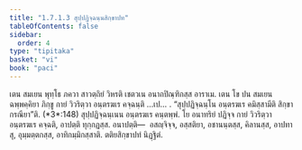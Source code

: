 ```yaml
---
title: "1.7.1.3 สุปฺปฏิจฺฉนฺนสิกฺขาปท"
tableOfContents: false
sidebar:
  order: 4
type: "tipitaka"
basket: "vi"
book: "paci"
---
```



<DynamicBreadcrumb />

<Division number="578" book="paci">

<Paragraph number="1695" book="paci">
เตน สมเยน พุทฺโธ ภควา สาวตฺถิยํ วิหรติ เชตวเน อนาถปิณฺฑิกสฺส อาราเม. เตน โข ปน สมเยน ฉพฺพคฺคิยา ภิกฺขู กายํ วิวริตฺวา อนฺตรฆเร คจฺฉนฺติ …เป… .
</Paragraph>

<Paragraph number="1696" book="paci">
<Emphasis>“สุปฺปฏิจฺฉนฺโน อนฺตรฆเร คมิสฺสามีติ สิกฺขา กรณียา”</Emphasis>ติ. (*3*:<Emphasis>148</Emphasis>)
</Paragraph>

<Paragraph number="1697" book="paci">
สุปฺปฏิจฺฉนฺเนน อนฺตรฆเร คนฺตพฺพํ. โย อนาทริยํ ปฏิจฺจ กายํ วิวริตฺวา อนฺตรฆเร คจฺฉติ, อาปตฺติ ทุกฺกฏสฺส.
</Paragraph>

<Paragraph number="1698" book="paci">
อนาปตฺติ—  อสญฺจิจฺจ, อสฺสติยา, อชานนฺตสฺส, คิลานสฺส, อาปทาสุ, อุมฺมตฺตกสฺส, อาทิกมฺมิกสฺสาติ.

</Paragraph>
</Division>

<Paragraph number="1699" type="center" book="paci">
ตติยสิกฺขาปทํ นิฏฺฐิตํ.
</Paragraph>